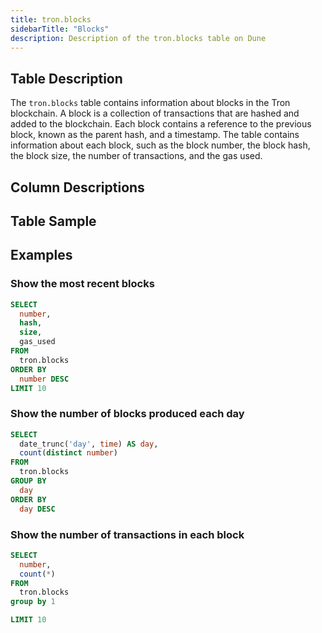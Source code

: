 ```yaml
---
title: tron.blocks
sidebarTitle: "Blocks"
description: Description of the tron.blocks table on Dune
---
```


## Table Description

The `tron.blocks` table contains information about blocks in the Tron blockchain. A block is a collection of transactions that are hashed and added to the blockchain. Each block contains a reference to the previous block, known as the parent hash, and a timestamp. The table contains information about each block, such as the block number, the block hash, the block size, the number of transactions, and the gas used.

## Column Descriptions


<ColumnDescriptions tableSchema="tron" tableName="blocks" />

## Table Sample


<TableSample tableSchema="tron" tableName="blocks" />


## Examples

### Show the most recent blocks

```sql
SELECT
  number,
  hash,
  size,
  gas_used
FROM
  tron.blocks
ORDER BY
  number DESC
LIMIT 10
```

### Show the number of blocks produced each day

```sql
SELECT
  date_trunc('day', time) AS day,
  count(distinct number)
FROM
  tron.blocks
GROUP BY
  day
ORDER BY
  day DESC
```

### Show the number of transactions in each block

```sql
SELECT
  number,
  count(*)
FROM
  tron.blocks
group by 1 

LIMIT 10
```